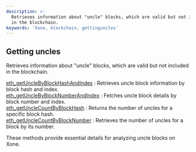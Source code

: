 ```yaml
---
description: >-
  Retrieves information about "uncle" blocks, which are valid but not included
  in the blockchain.
keywords: 'Xone, blockchain, gettinguncles'
---
```



<Meta
  title="Xone getting uncles info | dRPC"
/>

## Getting uncles

Retrieves information about "uncle" blocks, which are valid but not included in the blockchain.

[eth_getUncleByBlockHashAndIndex](/openapi/gettinguncles/eth_getUncleByBlockHashAndIndex) : Retrieves uncle block information by block hash and index. \
[eth_getUncleByBlockNumberAndIndex](/openapi/gettinguncles/eth_getUncleByBlockNumberAndIndex) : Fetches uncle block details by block number and index. \
[eth_getUncleCountByBlockHash](/openapi/gettinguncles/eth_getUncleCountByBlockHash) : Returns the number of uncles for a specific block hash. \
[eth_getUncleCountByBlockNumber](/openapi/gettinguncles/eth_getUncleCountByBlockNumber) : Retrieves the number of uncles for a block by its number.

These methods provide essential details for analyzing uncle blocks on Xone.

